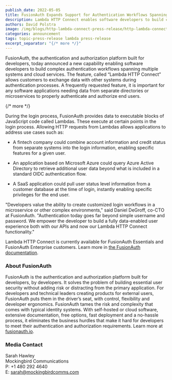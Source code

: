 ```yaml
---
publish_date: 2022-05-05 
title: FusionAuth Expands Support for Authentication Workflows Spanning Multiple Systems
description: Lambda HTTP Connect enables software developers to build complex authentication workflows spanning multiple systems and cloud services.
authors: David Polstra
image: /img/blogs/http-lambda-connect-press-release/http-lambda-connect.png
categories: announcement
tags: topic-press-release lambda press-release
excerpt_separator: "{/* more */}"
---
```


FusionAuth, the authentication and authorization platform built for developers, today announced a new capability enabling software developers to build complex authentication workflows spanning multiple systems and cloud services. The feature, called “Lambda HTTP Connect” allows customers to exchange data with other systems during authentication processes. A frequently requested feature, it is important for any software applications needing data from separate directories or microservices to properly authenticate and authorize end users.  

{/* more */}

During the login process, FusionAuth provides data to executable blocks of JavaScript code called Lambdas. These execute at certain points in the login process. Allowing HTTP requests  from Lambdas allows applications to address use cases such as: 

* A fintech company could combine account information and credit status from separate systems into the login information, enabling specific features for a given  user. 

* An application based on Microsoft Azure could query Azure Active Directory to retrieve additional user data beyond what is included in a standard OIDC authentication flow. 

* A SaaS application could pull user status level information from a customer database at the time of login, instantly enabling specific privileges for the end user. 

"Developers value the ability to create customized login workflows in a microservice or other complex environments," said Daniel DeGroff, co-CTO at FusionAuth. "Authentication today goes far beyond simple username and password. We empower the developer to build a fully data-enabled user experience both with our APIs and now our Lambda HTTP Connect  functionality."

Lambda HTTP Connect is currently available for FusionAuth Essentials and FusionAuth Enterprise customers. Learn more in [the FusionAuth documentation](/docs/v1/tech/lambdas/#using-lambda-http-connect).

### About FusionAuth

FusionAuth is the authentication and authorization platform built for developers, by developers. It solves the problem of building essential user security without adding risk or distracting from the primary application. For developers and technical leaders creating products for external users, FusionAuth puts them in the driver’s seat, with control, flexibility and developer ergonomics. FusionAuth tames the risk and complexity that comes with typical identity systems. With self-hosted or cloud software, extensive documentation, free options, fast deployment and a no-hassle process, it eliminates the business hurdles that make it hard for developers to meet their authentication and authorization requirements. Learn more at [fusionauth.io](/). 

### Media Contact

Sarah Hawley  
Mockingbird Communications  
P: +1 480 292 4640  
E: sarah@mockingbirdcomms.com



